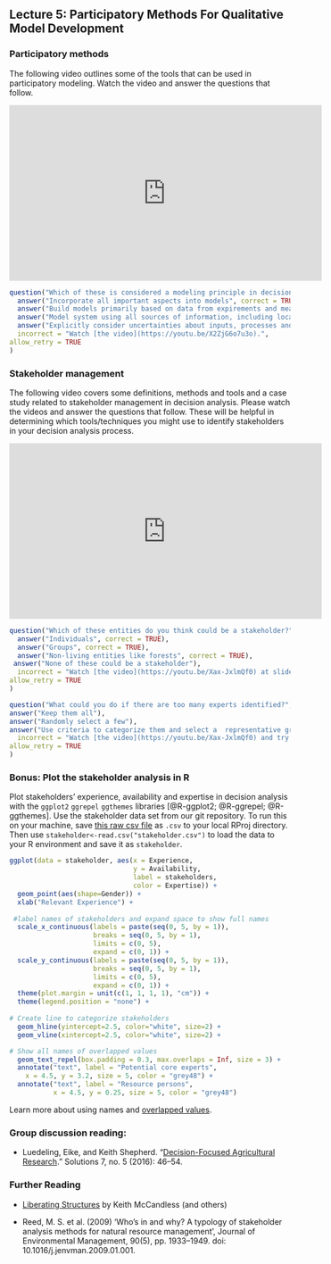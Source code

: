 ## Lecture 5: Participatory Methods For Qualitative Model Development {#participatory_methods}
<!-- [Participatory methods](#participatory_methods) -->

### Participatory methods

The following video outlines some of the tools that can be used in participatory modeling. Watch the video and answer the questions that follow. 

<iframe width="560" height="315" src="https://www.youtube.com/embed/X2ZjG6o7u3o" frameborder="0" allowfullscreen></iframe>


```r
question("Which of these is considered a modeling principle in decision analysis?",
  answer("Incorporate all important aspects into models", correct = TRUE),
  answer("Build models primarily based on data from expirements and measurements"),
  answer("Model system using all sources of information, including local and expert knowledge", correct = TRUE),
  answer("Explicitly consider uncertainties about inputs, processes and outputs", correct = TRUE),
  incorrect = "Watch [the video](https://youtu.be/X2ZjG6o7u3o).",
allow_retry = TRUE
)
```


<!-- Future question: Why might it be useful to think about 'the fox and the hedgehog' when hosting participatory model building workshops?" -->

### Stakeholder management

The following video covers some definitions, methods and tools and a case study related to stakeholder management in decision analysis. Please watch the videos and answer the questions that follow. These will be helpful in determining which tools/techniques you might use to identify stakeholders in your decision analysis process.

<!-- THis will also work, but not in html ![](https://youtu.be/Xax-JxlmQf0) -->

<!-- Note that the youtube link needs to begin with https://www.youtube.com/embed/ -->

<iframe width="560" height="315" src="https://www.youtube.com/embed/Xax-JxlmQf0" frameborder="0" allowfullscreen></iframe>

```r
question("Which of these entities do you think could be a stakeholder?",
  answer("Individuals", correct = TRUE),
  answer("Groups", correct = TRUE),
  answer("Non-living entities like forests", correct = TRUE),
 answer("None of these could be a stakeholder"),
  incorrect = "Watch [the video](https://youtu.be/Xax-JxlmQf0) at slide 6 and try again.",
allow_retry = TRUE
)
```


```r
question("What could you do if there are too many experts identified?",
answer("Keep them all"),
answer("Randomly select a few"),
answer("Use criteria to categorize them and select a  representative group", correct = TRUE),
  incorrect = "Watch [the video](https://youtu.be/Xax-JxlmQf0) and try again.",
allow_retry = TRUE
)
```

### Bonus: Plot the stakeholder analysis in R

Plot stakeholders' experience, availability and expertise in decision analysis with the `ggplot2` `ggrepel` `ggthemes` libraries [@R-ggplot2; @R-ggrepel; @R-ggthemes]. Use the stakeholder data set from our git repository. To run this on your machine, save [this raw csv file](https://raw.githubusercontent.com/CWWhitney/Decision_Analysis_Course/main/data/stakeholder.csv) as `.csv` to your local RProj directory.  Then use `stakeholder<-read.csv("stakeholder.csv")` to load the data to your R environment and save it as `stakeholder`. 

```r

ggplot(data = stakeholder, aes(x = Experience, 
                               y = Availability, 
                               label = stakeholders, 
                               color = Expertise)) + 
  geom_point(aes(shape=Gender)) +
  xlab("Relevant Experience") +
  
 #label names of stakeholders and expand space to show full names
  scale_x_continuous(labels = paste(seq(0, 5, by = 1)), 
                     breaks = seq(0, 5, by = 1), 
                     limits = c(0, 5),
                     expand = c(0, 1)) +
  scale_y_continuous(labels = paste(seq(0, 5, by = 1)), 
                     breaks = seq(0, 5, by = 1), 
                     limits = c(0, 5),
                     expand = c(0, 1)) +
  theme(plot.margin = unit(c(1, 1, 1, 1), "cm")) +
  theme(legend.position = "none") +
    
# Create line to categorize stakeholders
  geom_hline(yintercept=2.5, color="white", size=2) +
  geom_vline(xintercept=2.5, color="white", size=2) +

# Show all names of overlapped values
  geom_text_repel(box.padding = 0.3, max.overlaps = Inf, size = 3) +
  annotate("text", label = "Potential core experts",
    x = 4.5, y = 3.2, size = 5, color = "grey48") +
  annotate("text", label = "Resource persons",
           x = 4.5, y = 0.25, size = 5, color = "grey48")
```

Learn more about using names and [overlapped values](https://ggrepel.slowkow.com/articles/examples.html).

### Group discussion reading: 

- Luedeling, Eike, and Keith Shepherd. “[Decision-Focused Agricultural Research](https://www.thesolutionsjournal.com/article/decision-focused-agricultural-research/).” Solutions 7, no. 5 (2016): 46–54.

### Further Reading 

-	[Liberating Structures](http://www.liberatingstructures.com/) by Keith McCandless (and others)

- Reed, M. S. et al. (2009) ‘Who's in and why? A typology of stakeholder analysis methods for natural resource management’, Journal of Environmental Management, 90(5), pp. 1933–1949. doi: 10.1016/j.jenvman.2009.01.001.
